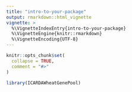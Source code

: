 ```yaml
---
title: "intro-to-your-package"
output: rmarkdown::html_vignette
vignette: >
  %\VignetteIndexEntry{intro-to-your-package}
  %\VignetteEngine{knitr::rmarkdown}
  %\VignetteEncoding{UTF-8}
---
```


```r
knitr::opts_chunk$set(
  collapse = TRUE,
  comment = "#>"
)
```

```r
library(ICARDAWheatGenePool)
```
